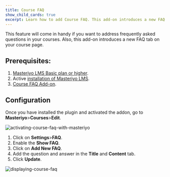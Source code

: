 ```yaml
---
title: Course FAQ
show_child_cards: true
excerpt: Learn how to add Course FAQ. This add-on introduces a new FAQ tab on your course page.
---
```


This feature will come in handy if you want to address frequently asked questions in your courses. Also, this add-on introduces a new FAQ tab on your course page.


## Prerequisites:
1. [Masteriyo LMS Basic plan or higher](https://masteriyo.com/pricing/).  
2. Active [installation of Masteriyo LMS](https://docs.masteriyo.com/getting-started/installation#installing-masteriyo-lms-pro-version).
3. [Course FAQ Add-on](https://docs.masteriyo.com/getting-started/activate-masteriyo-addons).

## Configuration 
Once you have installed the plugin and activated the addon, go to **Masteriyo**>**Courses**>**Edit**.

![activating-course-faq-with-masteriyo](https://user-images.githubusercontent.com/24367265/189636513-1cb9ce80-de32-4e0a-8ae0-a9e13b0615e3.png)

1. Click on **Settings**>**FAQ**.
2. Enable the **Show FAQ**.
3. Click on **Add New FAQ**.
4. Add the question and answer in the **Title** and **Content** tab.
5. Click **Update**.

![displaying-course-faq](https://user-images.githubusercontent.com/24367265/189636572-3607b015-29a0-46f7-a51c-89e0a8852ad6.png)
